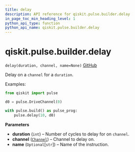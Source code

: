 ```yaml
---
title: delay
description: API reference for qiskit.pulse.builder.delay
in_page_toc_min_heading_level: 1
python_api_type: function
python_api_name: qiskit.pulse.builder.delay
---
```


# qiskit.pulse.builder.delay

<span id="qiskit.pulse.builder.delay" />

`delay(duration, channel, name=None)` [GitHub](https://github.com/qiskit/qiskit/tree/stable/0.23/qiskit/pulse/builder.py "view source code")

Delay on a `channel` for a `duration`.

Examples:

```python
from qiskit import pulse

d0 = pulse.DriveChannel(0)

with pulse.build() as pulse_prog:
    pulse.delay(10, d0)
```

**Parameters**

*   **duration** (`int`) – Number of cycles to delay for on `channel`.
*   **channel** ([`Channel`](pulse#qiskit.pulse.channels.Channel "qiskit.pulse.channels.Channel")) – Channel to delay on.
*   **name** (`Optional`\[`str`]) – Name of the instruction.

